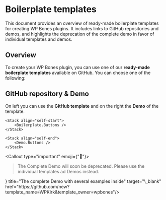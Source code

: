 
# Boilerplate templates

This document provides an overview of ready-made boilerplate templates for creating WP Bones plugins. It includes links to GitHub repositories and demos, and highlights the deprecation of the complete demo in favor of individual templates and demos.

## Overview

To create your WP Bones plugin, you can use one of our **ready-made boilerplate templates** available on GitHub. You can choose one of the following:

## GitHub repository & Demo

On left you can use the **GitHub template** and on the right the **Demo** of the template.

<SimpleGrid cols={2} py="md">

    <Stack align="self-start">
        <Boilerplate.Buttons />
    </Stack>

    <Stack align="self-end">
        <Demo.Buttons />
    </Stack>
</SimpleGrid>


<Callout type="important" emoji={"🙌"}>
> The Complete Demo will soon be deprecated. Please use the individual templates ad Demos instead.
</Callout>

<Cards num={1}>
<Cards.Card arrow icon={<IconBrandGithub />} title="The complete Demo with several examples inside" target="\_blank" href="https://github.com/new?template_name=WPKirk&template_owner=wpbones"/>
</Cards>